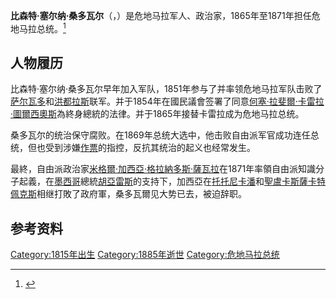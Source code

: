 {{Infobox Officeholder
|honorific-prefix =[[阁下|阁下]]
|name          = 比森特·塞尔纳·桑多瓦尔 <br/> Vicente Cerna Sandoval
|image         = VicenteCerna.jpg
|order         = [[危地马拉总统|危地马拉总统]]
|deputy        = 
|term_start    = 1865年5月24日
|term_end      = 1871年6月29日
|predecessor   = [[何塞·拉斐爾·卡雷拉·圖爾西奧斯|何塞·拉斐爾·卡雷拉·圖爾西奧斯]]
|successor     = [[米格爾·加西亞·格拉納多斯·薩瓦拉|米格爾·加西亞·格拉納多斯·薩瓦拉]] 
|birth_date    = 1815年1月22日
|birth_place   = {{SPA}}[[新西班牙總督轄區|新西班牙]][[奇基穆拉|奇基穆拉]]
|death_date    = {{death date and age|1885|6|27|1815|1|22}}
|death_place   = {{GUA}}[[危地马拉城|危地马拉城]]
|party         = 保守党
|spouse        = 
|children      =
|religion      = [[罗马天主教|罗马天主教]]
|alma_mater    = 
}}

'''比森特·塞尔纳·桑多瓦尔'''（{{lang-es|Vicente Cerna Sandoval}}，{{bd|1815年||1885年}}）是危地马拉军人、政治家，1865年至1871年担任危地马拉总统。<ref>{{cite web|url=http://www.prensalibre.com/economia/economia_0_718128187.html|title=Vicente Cerna|author=prensalibre.com|accessdate=Sep 5, 2014|archive-date=2015-01-06|archive-url=https://web.archive.org/web/20150106175325/http://www.prensalibre.com/economia/economia_0_718128187.html|dead-url=yes}}</ref>

==人物履历==
比森特·塞尔纳·桑多瓦尔早年加入军队，1851年参与了{{le|拉阿拉达之战|Battle of La Arada}}并率领危地马拉军队击败了[[萨尔瓦多|萨尔瓦多]]和[[洪都拉斯|洪都拉斯]]联军。并于1854年在國民議會签署了同意[[何塞·拉斐爾·卡雷拉·圖爾西奧斯|何塞·拉斐爾·卡雷拉·圖爾西奧斯]]為終身總統的法律。并于1865年接替卡雷拉成为危地马拉总统。{{sfn|Hernández de León|1930|p=}}

桑多瓦尔的统治保守腐败。在1869年总统大选中，他击败自由派军官{{le|何塞·维克多·萨瓦拉|José Víctor Zavala}}成功连任总统，但也受到涉嫌[[作票|作票]]的指控，反抗其统治的起义也经常发生。

最終，自由派政治家[[米格爾·加西亞·格拉納多斯·薩瓦拉|米格爾·加西亞·格拉納多斯·薩瓦拉]]在1871年率領自由派知識分子起義，在[[墨西哥|墨西哥]]總統[[胡亞雷斯|胡亞雷斯]]的支持下，加西亞在[[托托尼卡潘|托托尼卡潘]]和[[聖盧卡斯薩卡特佩克斯|聖盧卡斯薩卡特佩克斯]]相继打敗了政府軍，桑多瓦爾见大势已去，被迫辞职。

==参考资料==
{{reflist}}


{{Authority control}}
[[Category:1815年出生|Category:1815年出生]]
[[Category:1885年逝世|Category:1885年逝世]]
[[Category:危地马拉总统|Category:危地马拉总统]]